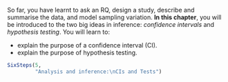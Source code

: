::: {.objectivesBox .objectives data-latex="{iconmonstr-target-4-240.png}"}
So far, you have learnt to ask an RQ, design a study, describe and summarise the data, and model sampling variation.
**In this chapter**, you will be introduced to the two big ideas in inference: *confidence intervals* and *hypothesis testing*.
You will learn to:

* explain the purpose of a confidence interval (CI).
* explain the purpose of hypothesis testing.

:::

```r
SixSteps(5, 
         "Analysis and inference:\nCIs and Tests")
```

